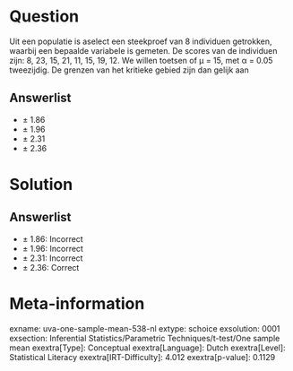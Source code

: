 Question
========

Uit een populatie is aselect een steekproef van 8 individuen getrokken,
waarbij een bepaalde variabele is gemeten. De scores van de individuen
zijn: 8, 23, 15, 21, 11, 15, 19, 12. We willen toetsen of μ = 15, met α
= 0.05 tweezijdig. De grenzen van het kritieke gebied zijn dan gelijk
aan

Answerlist
----------

* ± 1.86
* ± 1.96
* ± 2.31
* ± 2.36

Solution
========

Answerlist
----------

* ± 1.86: Incorrect
* ± 1.96: Incorrect
* ± 2.31: Incorrect
* ± 2.36: Correct

Meta-information
================
exname: uva-one-sample-mean-538-nl
extype: schoice
exsolution: 0001
exsection: Inferential Statistics/Parametric Techniques/t-test/One sample mean
exextra[Type]: Conceptual
exextra[Language]: Dutch
exextra[Level]: Statistical Literacy
exextra[IRT-Difficulty]: 4.012
exextra[p-value]: 0.1129
